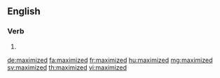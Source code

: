 ==English==

===Verb===
{{head|en|verb form}}

# {{en-past of|maximize}}

[[de:maximized]]
[[fa:maximized]]
[[fr:maximized]]
[[hu:maximized]]
[[mg:maximized]]
[[sv:maximized]]
[[th:maximized]]
[[vi:maximized]]